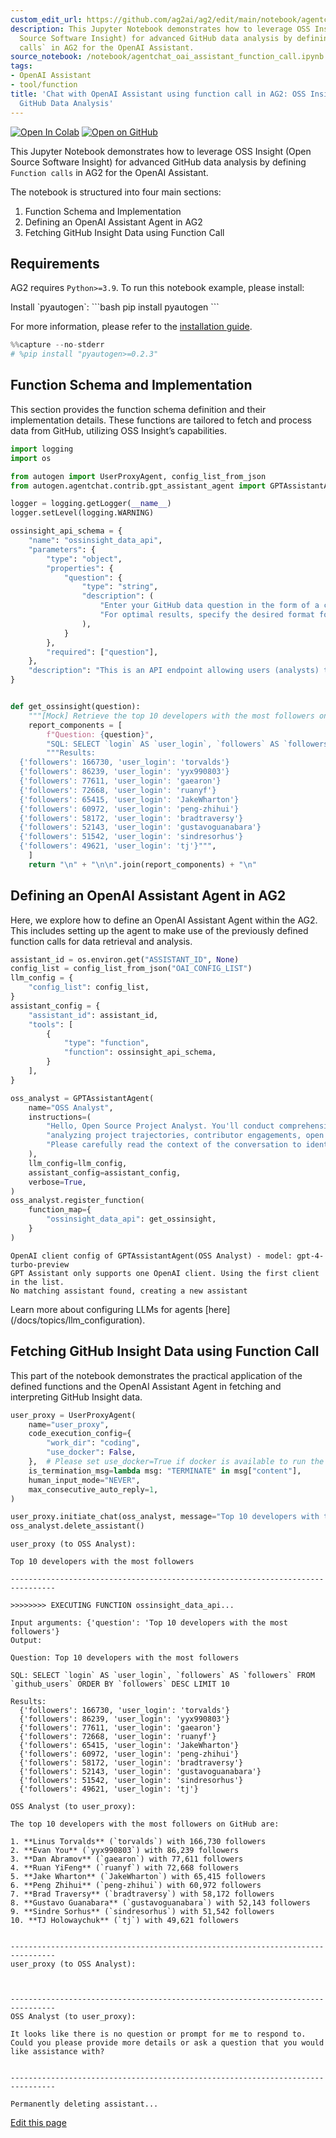 ```yaml
---
custom_edit_url: https://github.com/ag2ai/ag2/edit/main/notebook/agentchat_oai_assistant_function_call.ipynb
description: This Jupyter Notebook demonstrates how to leverage OSS Insight (Open
  Source Software Insight) for advanced GitHub data analysis by defining `Function
  calls` in AG2 for the OpenAI Assistant.
source_notebook: /notebook/agentchat_oai_assistant_function_call.ipynb
tags:
- OpenAI Assistant
- tool/function
title: 'Chat with OpenAI Assistant using function call in AG2: OSS Insights for Advanced
  GitHub Data Analysis'
---
```


<a href="https://colab.research.google.com/github/ag2ai/ag2/blob/main/notebook/agentchat_oai_assistant_function_call.ipynb" class="colab-badge" target="_blank"><img noZoom src="https://colab.research.google.com/assets/colab-badge.svg" alt="Open In Colab" /></a>
<a href="https://github.com/ag2ai/ag2/blob/main/notebook/agentchat_oai_assistant_function_call.ipynb" class="github-badge" target="_blank"><img noZoom src="https://img.shields.io/badge/Open%20on%20GitHub-grey?logo=github" alt="Open on GitHub" /></a>




This Jupyter Notebook demonstrates how to leverage OSS Insight (Open
Source Software Insight) for advanced GitHub data analysis by defining
`Function calls` in AG2 for the OpenAI Assistant.

The notebook is structured into four main sections:

1.  Function Schema and Implementation
2.  Defining an OpenAI Assistant Agent in AG2
3.  Fetching GitHub Insight Data using Function Call

## Requirements

AG2 requires `Python>=3.9`. To run this notebook example, please
install:


<div class="info Requirements">
<Info>
Install `pyautogen`:
```bash
pip install pyautogen
```

For more information, please refer to the [installation guide](/docs/user-guide/basic-concepts/installing-ag2).
</Info>
</div>


```python
%%capture --no-stderr
# %pip install "pyautogen>=0.2.3"
```

## Function Schema and Implementation

This section provides the function schema definition and their
implementation details. These functions are tailored to fetch and
process data from GitHub, utilizing OSS Insight’s capabilities.

```python
import logging
import os

from autogen import UserProxyAgent, config_list_from_json
from autogen.agentchat.contrib.gpt_assistant_agent import GPTAssistantAgent

logger = logging.getLogger(__name__)
logger.setLevel(logging.WARNING)

ossinsight_api_schema = {
    "name": "ossinsight_data_api",
    "parameters": {
        "type": "object",
        "properties": {
            "question": {
                "type": "string",
                "description": (
                    "Enter your GitHub data question in the form of a clear and specific question to ensure the returned data is accurate and valuable. "
                    "For optimal results, specify the desired format for the data table in your request."
                ),
            }
        },
        "required": ["question"],
    },
    "description": "This is an API endpoint allowing users (analysts) to input question about GitHub in text format to retrieve the related and structured data.",
}


def get_ossinsight(question):
    """[Mock] Retrieve the top 10 developers with the most followers on GitHub."""
    report_components = [
        f"Question: {question}",
        "SQL: SELECT `login` AS `user_login`, `followers` AS `followers` FROM `github_users` ORDER BY `followers` DESC LIMIT 10",
        """Results:
  {'followers': 166730, 'user_login': 'torvalds'}
  {'followers': 86239, 'user_login': 'yyx990803'}
  {'followers': 77611, 'user_login': 'gaearon'}
  {'followers': 72668, 'user_login': 'ruanyf'}
  {'followers': 65415, 'user_login': 'JakeWharton'}
  {'followers': 60972, 'user_login': 'peng-zhihui'}
  {'followers': 58172, 'user_login': 'bradtraversy'}
  {'followers': 52143, 'user_login': 'gustavoguanabara'}
  {'followers': 51542, 'user_login': 'sindresorhus'}
  {'followers': 49621, 'user_login': 'tj'}""",
    ]
    return "\n" + "\n\n".join(report_components) + "\n"
```

## Defining an OpenAI Assistant Agent in AG2

Here, we explore how to define an OpenAI Assistant Agent within the AG2.
This includes setting up the agent to make use of the previously defined
function calls for data retrieval and analysis.

```python
assistant_id = os.environ.get("ASSISTANT_ID", None)
config_list = config_list_from_json("OAI_CONFIG_LIST")
llm_config = {
    "config_list": config_list,
}
assistant_config = {
    "assistant_id": assistant_id,
    "tools": [
        {
            "type": "function",
            "function": ossinsight_api_schema,
        }
    ],
}

oss_analyst = GPTAssistantAgent(
    name="OSS Analyst",
    instructions=(
        "Hello, Open Source Project Analyst. You'll conduct comprehensive evaluations of open source projects or organizations on the GitHub platform, "
        "analyzing project trajectories, contributor engagements, open source trends, and other vital parameters. "
        "Please carefully read the context of the conversation to identify the current analysis question or problem that needs addressing."
    ),
    llm_config=llm_config,
    assistant_config=assistant_config,
    verbose=True,
)
oss_analyst.register_function(
    function_map={
        "ossinsight_data_api": get_ossinsight,
    }
)
```

``` text
OpenAI client config of GPTAssistantAgent(OSS Analyst) - model: gpt-4-turbo-preview
GPT Assistant only supports one OpenAI client. Using the first client in the list.
No matching assistant found, creating a new assistant
```


<div class="tip">
<Tip>
Learn more about configuring LLMs for agents [here](/docs/topics/llm_configuration).
</Tip>
</div>


## Fetching GitHub Insight Data using Function Call

This part of the notebook demonstrates the practical application of the
defined functions and the OpenAI Assistant Agent in fetching and
interpreting GitHub Insight data.

```python
user_proxy = UserProxyAgent(
    name="user_proxy",
    code_execution_config={
        "work_dir": "coding",
        "use_docker": False,
    },  # Please set use_docker=True if docker is available to run the generated code. Using docker is safer than running the generated code directly.
    is_termination_msg=lambda msg: "TERMINATE" in msg["content"],
    human_input_mode="NEVER",
    max_consecutive_auto_reply=1,
)

user_proxy.initiate_chat(oss_analyst, message="Top 10 developers with the most followers")
oss_analyst.delete_assistant()
```

``` text
user_proxy (to OSS Analyst):

Top 10 developers with the most followers

--------------------------------------------------------------------------------

>>>>>>>> EXECUTING FUNCTION ossinsight_data_api...

Input arguments: {'question': 'Top 10 developers with the most followers'}
Output:

Question: Top 10 developers with the most followers

SQL: SELECT `login` AS `user_login`, `followers` AS `followers` FROM `github_users` ORDER BY `followers` DESC LIMIT 10

Results:
  {'followers': 166730, 'user_login': 'torvalds'}
  {'followers': 86239, 'user_login': 'yyx990803'}
  {'followers': 77611, 'user_login': 'gaearon'}
  {'followers': 72668, 'user_login': 'ruanyf'}
  {'followers': 65415, 'user_login': 'JakeWharton'}
  {'followers': 60972, 'user_login': 'peng-zhihui'}
  {'followers': 58172, 'user_login': 'bradtraversy'}
  {'followers': 52143, 'user_login': 'gustavoguanabara'}
  {'followers': 51542, 'user_login': 'sindresorhus'}
  {'followers': 49621, 'user_login': 'tj'}

OSS Analyst (to user_proxy):

The top 10 developers with the most followers on GitHub are:

1. **Linus Torvalds** (`torvalds`) with 166,730 followers
2. **Evan You** (`yyx990803`) with 86,239 followers
3. **Dan Abramov** (`gaearon`) with 77,611 followers
4. **Ruan YiFeng** (`ruanyf`) with 72,668 followers
5. **Jake Wharton** (`JakeWharton`) with 65,415 followers
6. **Peng Zhihui** (`peng-zhihui`) with 60,972 followers
7. **Brad Traversy** (`bradtraversy`) with 58,172 followers
8. **Gustavo Guanabara** (`gustavoguanabara`) with 52,143 followers
9. **Sindre Sorhus** (`sindresorhus`) with 51,542 followers
10. **TJ Holowaychuk** (`tj`) with 49,621 followers


--------------------------------------------------------------------------------
user_proxy (to OSS Analyst):



--------------------------------------------------------------------------------
OSS Analyst (to user_proxy):

It looks like there is no question or prompt for me to respond to. Could you please provide more details or ask a question that you would like assistance with?


--------------------------------------------------------------------------------
```

``` text
Permanently deleting assistant...
```

<div className="edit-url-container">
    <a className="edit-url" href="https://github.com/ag2ai/ag2/edit/main/notebook/agentchat_oai_assistant_function_call.ipynb" target='_blank'><Icon icon="pen" iconType="solid" size="13px"/> Edit this page</a>
</div>
